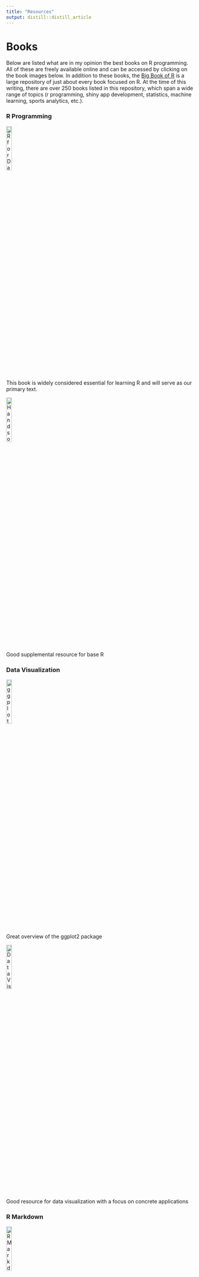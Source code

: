 ```yaml
---
title: "Resources"
output: distill::distill_article
---
```


# Books

Below are listed what are in my opinion the best books on R programming.  All of these are freely available online and can be accessed by clicking on the book images below.  In addition to these books, the [Big Book of R](https://www.bigbookofr.com/index.html){target="_blank"} is a large repository of just about every book focused on R.  At the time of this writing, there are over 250 books listed in this repository, which span a wide range of topics (r programming, shiny app development, statistics, machine learning, sports analytics, etc.).

### R Programming

[![R for Data Science](images/resources/r4ds.png){width=17.5%}](https://r4ds.had.co.nz/){target="_blank"} 
<br>
This book is widely considered essential for learning R and will serve as our primary text.

[![Hands on Programming with R](images/resources/hopwr.jpg){width=17.5%}](https://rstudio-education.github.io/hopr/){target="_blank"} 
<br>
Good supplemental resource for base R

### Data Visualization

[![ggplot2](images/resources/ggplot2.jpg){width=17.5%}](https://ggplot2-book.org/){target="_blank"} 
<br>
Great overview of the ggplot2 package

[![Data Visualization: A Practical Introduction](images/resources/dvapi.jpg){width=17.5%}](https://socviz.co/){target="_blank"} 
<br>
Good resource for data visualization with a focus on concrete applications

### R Markdown

[![R Markdown](images/resources/rmc.png){width=17.5%}](https://bookdown.org/yihui/rmarkdown/){target="_blank"} 
<br>
The most comprehensive guide to R Markdown
<br>

[![R Markdown Cookbook](images/resources/rmc.png){width=17.5%}](https://bookdown.org/yihui/rmarkdown-cookbook/){target="_blank"} 
<br>
Great guide to R Markdown with specific strategies and use cases


# Websites

-   [R Studio Education](https://education.rstudio.com/learn/beginner/){target="_blank"}

-   [R Bloggers](https://www.r-bloggers.com/){target="\"_blank"}


# Community

- [R4DS Online Learning Community](https://www.rfordatasci.com/){target="_blank"}

- [R User Groups](https://jumpingrivers.github.io/meetingsR/r-user-groups.html){target="_blank"}

- [R Ladies Groups](https://jumpingrivers.github.io/meetingsR/r-ladies-groups.html){target="_blank"}

- [R Conferences](https://jumpingrivers.github.io/meetingsR/events.html){target="_blank"}